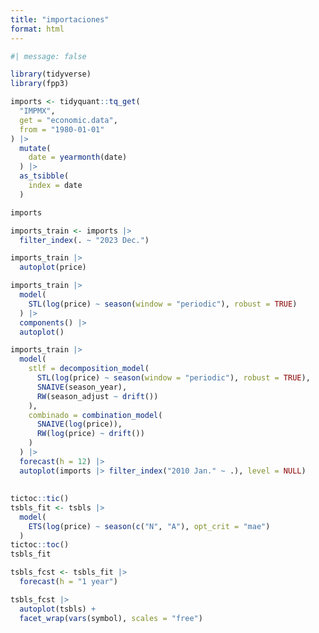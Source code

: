 ```yaml
---
title: "importaciones"
format: html
---
```


```r
#| message: false

library(tidyverse)
library(fpp3)
```

```r
imports <- tidyquant::tq_get(
  "IMPMX",
  get = "economic.data",
  from = "1980-01-01"
) |> 
  mutate(
    date = yearmonth(date)
  ) |> 
  as_tsibble(
    index = date
  )

imports

imports_train <- imports |> 
  filter_index(. ~ "2023 Dec.")

imports_train |> 
  autoplot(price)

imports_train |> 
  model(
    STL(log(price) ~ season(window = "periodic"), robust = TRUE)
  ) |> 
  components() |> 
  autoplot()
```

```r
imports_train |> 
  model(
    stlf = decomposition_model(
      STL(log(price) ~ season(window = "periodic"), robust = TRUE),
      SNAIVE(season_year),
      RW(season_adjust ~ drift())
    ),
    combinado = combination_model(
      SNAIVE(log(price)),
      RW(log(price) ~ drift())
    )
  ) |> 
  forecast(h = 12) |> 
  autoplot(imports |> filter_index("2010 Jan." ~ .), level = NULL)
```

##

```r
tictoc::tic()
tsbls_fit <- tsbls |> 
  model(
    ETS(log(price) ~ season(c("N", "A"), opt_crit = "mae")
  )
tictoc::toc()
tsbls_fit

tsbls_fcst <- tsbls_fit |> 
  forecast(h = "1 year") 

tsbls_fcst |> 
  autoplot(tsbls) + 
  facet_wrap(vars(symbol), scales = "free")
```

